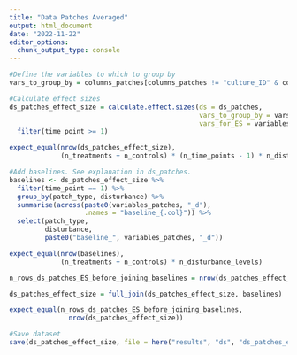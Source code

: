 ```yaml
---
title: "Data Patches Averaged"
output: html_document
date: "2022-11-22"
editor_options: 
  chunk_output_type: console
---
```


```r
#Define the variables to which to group by 
vars_to_group_by = columns_patches[columns_patches != "culture_ID" & columns_patches != "system_nr"]
```

```r
#Calculate effect sizes
ds_patches_effect_size = calculate.effect.sizes(ds = ds_patches,
                                                vars_to_group_by = vars_to_group_by,
                                                vars_for_ES = variables_patches) %>%
  filter(time_point >= 1)

expect_equal(nrow(ds_patches_effect_size), 
             (n_treatments + n_controls) * (n_time_points - 1) * n_disturbance_levels)
```

```r
#Add baselines. See explanation in ds_patches.
baselines <- ds_patches_effect_size %>%
  filter(time_point == 1) %>%
  group_by(patch_type, disturbance) %>%
  summarise(across(paste0(variables_patches, "_d"), 
                   .names = "baseline_{.col}")) %>%
  select(patch_type,
         disturbance,
         paste0("baseline_", variables_patches, "_d"))

expect_equal(nrow(baselines), 
             (n_treatments + n_controls) * n_disturbance_levels)

n_rows_ds_patches_ES_before_joining_baselines = nrow(ds_patches_effect_size)

ds_patches_effect_size = full_join(ds_patches_effect_size, baselines)

expect_equal(n_rows_ds_patches_ES_before_joining_baselines, 
               nrow(ds_patches_effect_size))
```

```r
#Save dataset
save(ds_patches_effect_size, file = here("results", "ds", "ds_patches_effect_size.RData"))
```